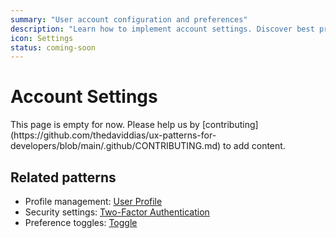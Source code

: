 ```yaml
---
summary: "User account configuration and preferences"
description: "Learn how to implement account settings. Discover best practices for preference management, privacy controls, and account configuration."
icon: Settings
status: coming-soon
---
```



# Account Settings

<Callout type="warning">
  This page is empty for now. Please help us by
  [contributing](https://github.com/thedaviddias/ux-patterns-for-developers/blob/main/.github/CONTRIBUTING.md)
  to add content.
</Callout>

## Related patterns

- Profile management: [User Profile](/patterns/authentication/user-profile)
- Security settings: [Two-Factor Authentication](/patterns/authentication/two-factor)
- Preference toggles: [Toggle](/patterns/forms/toggle)